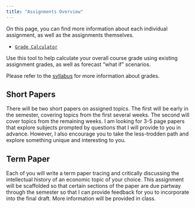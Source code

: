 ```yaml
---
title: "Assignments Overview"
---
```


On this page, you can find more information about each individual assignment, as well as the assignments themselves.

-   [<i class="fas fa-calculator"></i> `Grade Calculator`](https://ryansafner.shinyapps.io/thought_grade_calculator/)

Use this tool to help calculate your overall course grade using existing assignment grades, as well as forecast "what if" scenarios.

Please refer to the [syllabus](/syllabus) for more information about grades.

## Short Papers

There will be two short papers on assigned topics. The first will be early in the semester, covering topics from the first several weeks. The second will cover topics from the remaining weeks. I am looking for 3-5 page papers that explore subjects prompted by questions that I will provide to you in advance. However, I also encourage you to take the less-trodden path and explore something unique and interesting to you.

## Term Paper

Each of you will write a term paper tracing and critically discussing the intellectual history of an economic topic of your choice. This assignment will be scaffolded so that certain sections of the paper are due partway through the semester so that I can provide feedback for you to incorporate into the final draft. More information will be provided in class.